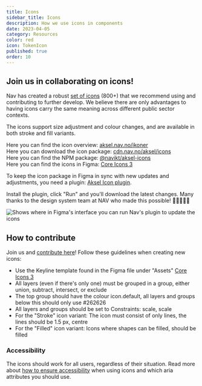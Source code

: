 ```yaml
---
title: Icons
sidebar_title: Icons
description: How we use icons in components
date: 2023-04-05
category: Resources
color: red
icon: TokenIcon
published: true
order: 10
---
```


## Join us in collaborating on icons!

Nav has created a robust [set of icons](https://aksel.nav.no/ikoner) (800+) that we recommend using and contributing to further develop. We believe there are only advantages to having icons carry the same meaning across different public sector contexts.

The icons support size adjustment and colour changes, and are available in both stroke and fill variants.

Here you can find the icon overview: [aksel.nav.no/ikoner](https://aksel.nav.no/ikoner)<br/>
Here you can download the icon package: [cdn.nav.no/aksel/icons](https://cdn.nav.no/aksel/icons/zip/aksel-icons.zip)<br/>
Here you can find the NPM package: [@navikt/aksel-icons](https://www.npmjs.com/package/@navikt/aksel-icons)<br/>
Here you can find the icons in Figma: [Core Icons 3](https://www.figma.com/community/file/1214869602572392330/Core-Icons-3)<br/>

To keep the icon package in Figma in sync with new updates and adjustments, you need a plugin: [Aksel Icon plugin](https://www.figma.com/community/plugin/1221057403873975172).

Install the plugin, click "Run" and you'll download the latest changes. Many thanks to the design system team at NAV who made this possible! 🙏🏻👏🏻🏅

<Image
  src='https://user-images.githubusercontent.com/1464915/230187062-b17ecf3a-4910-461f-b6c1-7767af26963c.png'
  alt="Shows where in Figma's interface you can run Nav's plugin to update the icons"
  boxShadow={false}
/>

## How to contribute

Join us and [contribute here](https://github.com/navikt/aksel/blob/main/%40navikt/aksel-icons/CONTRIBUTING.md)! Follow these guidelines when creating new icons:

- Use the Keyline template found in the Figma file under "Assets" [Core Icons 3](https://www.figma.com/community/file/1214869602572392330/Core-Icons-3)<br/>
- All layers (even if there's only one) must be grouped in a group, either union, subtract, intersect, or exclude
- The top group should have the colour icon.default, all layers and groups below this should only use #262626
- All layers and groups should be set to Constraints: scale, scale
- For the "Stroke" icon variant: The icon must consist of only lines, the lines should be 1.5 px, centre
- For the "Filled" icon variant: Icons where shapes can be filled, should be filled

### Accessibility

The icons should work for all users, regardless of their situation. Read more about [how to ensure accessibility](https://aksel.nav.no/god-praksis/artikler/tilgjengelig-ikonbruk) when using icons and which aria attributes you should use.
